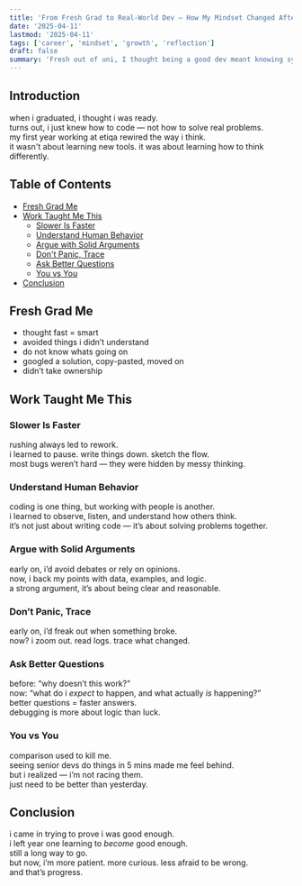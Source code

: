 ```yaml
---
title: 'From Fresh Grad to Real-World Dev — How My Mindset Changed After 1 Year at Etiqa'
date: '2025-04-11'
lastmod: '2025-04-11'
tags: ['career', 'mindset', 'growth', 'reflection']
draft: false
summary: 'Fresh out of uni, I thought being a good dev meant knowing syntax and shipping fast. A year in the real world changed that. Here’s how my thinking evolved — from rushing to reflecting.'
---
```


## Introduction

when i graduated, i thought i was ready.  
turns out, i just knew how to code — not how to solve real problems.  
my first year working at etiqa rewired the way i think.  
it wasn't about learning new tools. it was about learning how to think differently.

## Table of Contents

- [Fresh Grad Me](#fresh-grad-me)
- [Work Taught Me This](#work-taught-me-this)
  - [Slower Is Faster](#slower-is-faster)
  - [Understand Human Behavior](#understand-human-behavior)
  - [Argue with Solid Arguments](#argue-with-solid-arguments)
  - [Don't Panic, Trace](#dont-panic-trace)
  - [Ask Better Questions](#ask-better-questions)
  - [You vs You](#you-vs-you)
- [Conclusion](#conclusion)

## Fresh Grad Me

- thought fast = smart
- avoided things i didn’t understand
- do not know whats going on
- googled a solution, copy-pasted, moved on
- didn’t take ownership

## Work Taught Me This

### Slower Is Faster

rushing always led to rework.  
i learned to pause. write things down. sketch the flow.  
most bugs weren’t hard — they were hidden by messy thinking.

### Understand Human Behavior

coding is one thing, but working with people is another.  
i learned to observe, listen, and understand how others think.  
it’s not just about writing code — it’s about solving problems together.

### Argue with Solid Arguments

early on, i’d avoid debates or rely on opinions.  
now, i back my points with data, examples, and logic.  
a strong argument, it’s about being clear and reasonable.

### Don’t Panic, Trace

early on, i’d freak out when something broke.  
now? i zoom out. read logs. trace what changed.

### Ask Better Questions

before: “why doesn’t this work?”  
now: “what do i _expect_ to happen, and what actually _is_ happening?”  
better questions = faster answers.  
debugging is more about logic than luck.

### You vs You

comparison used to kill me.  
seeing senior devs do things in 5 mins made me feel behind.  
but i realized — i’m not racing them.  
just need to be better than yesterday.

## Conclusion

i came in trying to prove i was good enough.  
i left year one learning to _become_ good enough.  
still a long way to go.  
but now, i’m more patient. more curious. less afraid to be wrong.  
and that’s progress.
